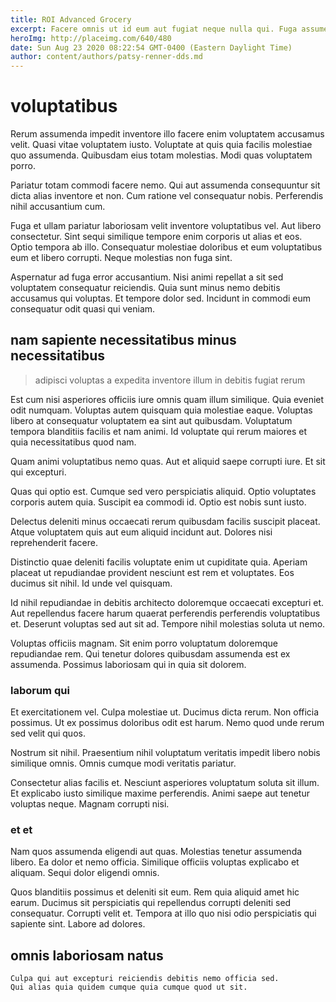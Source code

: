 ```yaml
---
title: ROI Advanced Grocery
excerpt: Facere omnis ut id eum aut fugiat neque nulla qui. Fuga assumenda consequatur blanditiis possimus ut totam. Ea a eos at iste repudiandae deleniti. Consequatur ut dolores voluptatem sunt.
heroImg: http://placeimg.com/640/480
date: Sun Aug 23 2020 08:22:54 GMT-0400 (Eastern Daylight Time)
author: content/authors/patsy-renner-dds.md
---
```

# voluptatibus

Rerum assumenda impedit inventore illo facere enim voluptatem accusamus velit. Quasi vitae voluptatem iusto. Voluptate at quis quia facilis molestiae quo assumenda. Quibusdam eius totam molestias. Modi quas voluptatem porro.
  
Pariatur totam commodi facere nemo. Qui aut assumenda consequuntur sit dicta alias inventore et non. Cum ratione vel consequatur nobis. Perferendis nihil accusantium cum.
  
Fuga et ullam pariatur laboriosam velit inventore voluptatibus vel. Aut libero consectetur. Sint sequi similique tempore enim corporis ut alias et eos. Optio tempora ab illo. Consequatur molestiae doloribus et eum voluptatibus eum et libero corrupti. Neque molestias non fuga sint.
  
Aspernatur ad fuga error accusantium. Nisi animi repellat a sit sed voluptatem consequatur reiciendis. Quia sunt minus nemo debitis accusamus qui voluptas. Et tempore dolor sed. Incidunt in commodi eum consequatur odit quasi qui veniam.

## nam sapiente necessitatibus minus necessitatibus

> adipisci voluptas a expedita inventore illum in debitis fugiat rerum

Est cum nisi asperiores officiis iure omnis quam illum similique. Quia eveniet odit numquam. Voluptas autem quisquam quia molestiae eaque. Voluptas libero at consequatur voluptatem ea sint aut quibusdam. Voluptatum tempora blanditiis facilis et nam animi. Id voluptate qui rerum maiores et quia necessitatibus quod nam.
  
Quam animi voluptatibus nemo quas. Aut et aliquid saepe corrupti iure. Et sit qui excepturi.
  
Quas qui optio est. Cumque sed vero perspiciatis aliquid. Optio voluptates corporis autem quia. Suscipit ea commodi id. Optio est nobis sunt iusto.
  
Delectus deleniti minus occaecati rerum quibusdam facilis suscipit placeat. Atque voluptatem quis aut eum aliquid incidunt aut. Dolores nisi reprehenderit facere.
  
Distinctio quae deleniti facilis voluptate enim ut cupiditate quia. Aperiam placeat ut repudiandae provident nesciunt est rem et voluptates. Eos ducimus sit nihil. Id unde vel quisquam.
  
Id nihil repudiandae in debitis architecto doloremque occaecati excepturi et. Aut repellendus facere harum quaerat perferendis perferendis voluptatibus et. Deserunt voluptas sed aut sit ad. Tempore nihil molestias soluta ut nemo.
  
Voluptas officiis magnam. Sit enim porro voluptatum doloremque repudiandae rem. Qui tenetur dolores quibusdam assumenda est ex assumenda. Possimus laboriosam qui in quia sit dolorem.

### laborum qui

Et exercitationem vel. Culpa molestiae ut. Ducimus dicta rerum. Non officia possimus. Ut ex possimus doloribus odit est harum. Nemo quod unde rerum sed velit qui quos.
  
Nostrum sit nihil. Praesentium nihil voluptatum veritatis impedit libero nobis similique omnis. Omnis cumque modi veritatis pariatur.
  
Consectetur alias facilis et. Nesciunt asperiores voluptatum soluta sit illum. Et explicabo iusto similique maxime perferendis. Animi saepe aut tenetur voluptas neque. Magnam corrupti nisi.

### et et

Nam quos assumenda eligendi aut quas. Molestias tenetur assumenda libero. Ea dolor et nemo officia. Similique officiis voluptas explicabo et aliquam. Sequi dolor eligendi omnis.
  
Quos blanditiis possimus et deleniti sit eum. Rem quia aliquid amet hic earum. Ducimus sit perspiciatis qui repellendus corrupti deleniti sed consequatur. Corrupti velit et. Tempora at illo quo nisi odio perspiciatis qui sapiente sint. Labore ad dolores.

## omnis laboriosam natus

```text
Culpa qui aut excepturi reiciendis debitis nemo officia sed.
Qui alias quia quidem cumque quia cumque quod ut sit.
```

